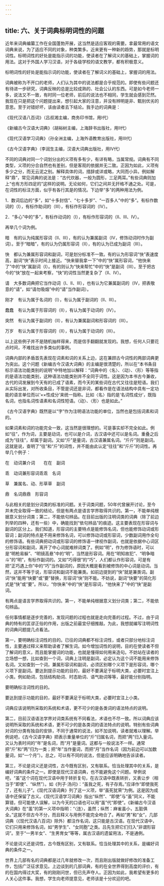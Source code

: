 ```yaml
---
---
---
```

title: 六、关于词典标明词性的问题
---




近年来词典编纂工作在全国蓬勃开展，这当然是适应客观的需要。拿最常用的语文词典来说，为了适应不同的对象，种类繁多。近来更有一种新的趋势，那就是标明词性。标明词性的好处是能指示词的功能，使读者在了解词义的基础上，掌握词的用法。这对于外国人学习汉语，对于各级学校的语文教学，都有积极意义。

标明词性的好处是能指示词的功能，使读者在了解词义的基础上，掌握词的用法。



词典被称为不开口的老师，人们认为其中的说法都是合乎规范的。即使有些问题还有待进一步研究，词典反映的总是比较成熟的、社会公认的东西。可是如今老师一多，说法又不一致，有时同一位老师，前后的说法也不相同，学生就会感到茫然。我现在只是把这个问题提出来，想引起大家的注意，并没有辨明是非、甄别优劣的意思。至于对错好坏，该由读者去下结论。我手边的词典是：

《现代汉语八百词》（吕叔湘主编，商务印书馆，用Ⅰ代）

《新编古今汉语大词典》（胡裕树主编，上海辞书出版社，用Ⅱ代）

《现代汉语学习词典》（孙全洲主编，上海外语教育出版社，用Ⅲ代）

《古今汉语字典》（李润生主编，汉语大词典出版社，用Ⅳ代）

不同的词典对同一个词划分出的义项有多有少，有详有略，当属常规。词典有不同类型，义项的分合自然也有差别，但是客观的依据并无二致。正因为如此，义项有多少之分，而无云泥之别。解释具体的词，措辞或详或略，大同而小异。例如解释“鼎”，常见词典的说法是：“古代炊器，一般为圆形，三足两耳。”有些词典则加上“也有方形四足的”这样的说明。无论如何，它们之间并无扞格不通之处。可是，在词性的标注方面，似乎有各行其是的情况。下边举“多”的两种用法为例。

1．数词后边的“多”，如“十多封信”、“七十多岁”、“一百多人”中的“多”。有标作数词的（Ⅰ），有标作助词的（Ⅲ），有标作形容词的（Ⅳ）。

2．“多心”中的“多”，有标作动词的（Ⅰ），有标作形容词的（Ⅱ、Ⅲ、Ⅳ）。

再举几个词为例。

暗　有的认为纯属形容词（Ⅱ、Ⅲ），有的认为兼属副词（Ⅳ，修饰动词时作为副词）。至于“暗暗”，有的认为仍属形容词（Ⅱ），有的认为已成为副词（Ⅲ）。

快　都认为兼属形容词和副词，可是划分标准不一致。有的认为形容词“快”表速度高，副词“快”表示时间上接近。“快来替我拿一下”中的“快”属形容词，“他快来了”中的“快”属副词（Ⅰ）。有的则认为“快来帮忙”中的“快”是副词（Ⅲ）。至于把古今的“快”放在一起来考察，“快”的词性当然更复杂了（Ⅱ、Ⅳ）。

请　大多数词典把它当作动词（Ⅰ、Ⅱ、Ⅲ），也有认为它兼属副词的（Ⅳ，把表敬意的“请”，如“请勿吸烟”中的“请”当作副词）。

刚才　有认为属于名词的（Ⅰ），有认为属于副词的（Ⅱ、Ⅲ）。

蠢蠢　有认为属于形容词的（Ⅱ），有认为属于动词的（Ⅳ）。

突然　有认为属于副词的（Ⅱ），有认为兼属副词和形容词的（Ⅲ）。

万岁　有认为属于形容词的（Ⅱ），有认为属于动词的（Ⅲ）。

以上这些例子并不是随机抽样得来，而是信手翻翻就发现的。我想，任何人只要花点时间，不难找出许多类似的事例。

词典内部的矛盾首先表现在词素和词的关系上边，这在兼顾古今词性的两部词典更为突出。这个问题《新编古今汉语大词典》的主编是很清楚的，所以在“本书条目标示语法功能类别的说明”中特地加以解释：“词典中的〈名〉、〈动〉、〈形〉等等指的是语法功能类别，这种语法功能类别并不全同于词性。这是因为本书古今兼收，古代的词发展到今天有的已成了语素，而今天的某些词在古代又往往是短语。我们从实际出发，对所收条目，不管是词还是非词，都看作是在语法结构中具有一定功能的语言单位而以‘××性成分’来统一指称。比如〈名〉指的是‘名词性成分’，既指名词，也指名词性语素和名词性短语。〈动〉、〈形〉也是如此。”

《古今汉语字典》既然是以“字”作为注明语法功能的单位，当然也是包括词素和词的。

如果词素和词的功能完全一致，这当然是很理想的。可是事实却不完全如此。例如“往”，作为词，主要是动词，也可以是介词，古汉语中还可以是名词。重叠之后成为“往往”，却属于副词。又如“斤”是量词，古汉语兼属名词。“斤斤”则是副词。这就是说，查明了“往”和“斤”的词性，并不能由此认定“往往”和“斤斤”的词性。再举几个例子：

在　动词兼介词　　在在　副词

乖　动词兼形容词乖乖　名词

草　兼属名、动、形草草　副词

鼎　名词鼎鼎　形容词

与此相关的是划分词类的标准的问题。关于词类问题，50年代曾展开讨论，至今并未完全取得一致的结论。但是有两点是语言学界取得共识的。第一，不能单纯根据意义划分词类；第二，不能依句辨品。在目前出版的注明词类的词典（除了前边列举的四种，还有一些）中，确能找到“依句辨品”的痕迹。这主要表现在形容词与副词的区分上。我们知道，形容词的主要特点是能修饰名词，但也能修饰动词或形容词；副词的特点是不用来修饰名词，可以修饰动词或形容词，少数副词用作全句的修饰语。有些词典把动词或形容词的修饰语一律视作副词，也就是依据中心词区分形容词和副词，离开了中心词就难辨词类了。例如“明”，作为修饰语时，可以是“明枪易躲”、“明镜高悬”中的“明”，当然是形容词。用在“明知故犯”、“明争暗斗”的“明”，有标作副词的。又如“巧得很”的“巧”，人们都认作形容词，可是有把“正巧遇上你”中的“巧”当作副词的，原因大概是看到被修饰的中心词是动词。当然，这并不等于说，形容词和副词不能兼类。如前边提到的“快”就是兼类词。副词“快”能用“快要”或“要”替换，形容词“快”则不能。不妨说，副词“快要”的简化形式是“快”或“要”。所以，“你快来”中的“快”是形容词，“他快来了”中的“快”是副词。

有两点是语言学界取得共识的。第一，不能单纯根据意义划分词类；第二，不能依句辨品。



任何事情都是逐步完善的，发现问题的过程也就是走向完善的过程。不过，由于词典的特有的匡谬正俗的作用，出版之前最宜仔细推敲。为此，我想就编写注明词性的词典问题提几点看法。

第一，要明确标注词性的目的。已往的词典都不标注词性，或者只部分地标注词性，主要通过释义来帮助读者了解生词。如今增加词性的说明，目的在使读者不但了解词的意义，而且能掌握词的功能，也就是懂得如何用来造句。不妨站在读者的立场想一想，比如查到一个词，词典上注明是副词，必定认为这个词不能用来修饰名词。又如查到一个词，兼属形容词和副词，必须区别哪个义项下是形容词，哪个义项下是副词。要达到提示功能的目的，最好不要满足于标明大类，必要时宜注上小类。例如助词，包括结构助词、时态助词、语气助词等等，最好能分别指明。

要明确标注词性的目的。



要达到提示功能的目的，最好不要满足于标明大类，必要时宜注上小类。

词典应该说明所采取的系统和术语，更不可少的是各类词的语法特点的说明。



第二，目前汉语语法学界对词类系统有不同看法，术语也不尽一致。所以词典应该说明所采取的系统和术语，更不可少的是各类词的语法特点的说明。特别有些词典对词的分类有独自的安排，不同于通常的说法，如不加说明，读者就难以理解。举例说吧，《古今汉语字典》把表示重量单位的“斤”归属名词，而把“两”归入量词。又认为表时间的“年”是名词，而“月”是量词。这都与一般说法不一样。通常把“斤”和“两”归为一类；把“年”当作量词，而把“月”当作名词（因为前边可以加数量词，如“一个月”）。总之，可以有不同的说法，但是应该明确地告诉读者。

第三，不论是词义还是词性，古今既有区别，又有联系。恰当处理其中的关系，是编好词典的条件之一。即使是现代汉语词典，也不能避免这个问题。举例说吧，“虽”这个词在现代汉语中用于转折复句，在古汉语中既表转折，又表让步（相当于“即使”、“纵然”）。如《列子·汤问》：“虽我之死，有子存焉。”应译作“即使我死了，还有儿子”。《现代汉语词典》列了这一义项，举“虽死犹荣”为例。这是因为成语中还保留了古义。《现代汉语学习词典》指出“纵然”、“即使”与“虽”同义，不能算错，但可能使人误解，以为今天的口语也可以用“虽”代“即使”。《新编古今汉语大词典》在“虽”的第一义项中指明：“〈连〉，虽然；纵然：麻雀虽小，五脏俱全。”这就不但古今不分，而且释义与用例不能完全吻合了。再如“男”和“女”，几部词典（《现代汉语八百词》除外）都注作名词，这只能是古汉语。在现代汉语中，它们只用来修饰名词，如“男学生”、“女同胞”之类。吕先生把它们归入“非谓形容词”。至于“一男半女”、“生男育女”等等，属古汉语的遗留用法，不是通例。

不论是词义还是词性，古今既有区别，又有联系。恰当处理其中的关系，是编好词典的条件之一。



世界上几部有名的词典都是过几年就修改一次，而且刚出版就做好修改的准备工作，包括广泛征求意见。上边谈到的几部词典，有的在全世界得到高度的评价，有的在国内得过大奖，有的刚刚问世，但已先声夺人。正因为如此，我希望有更多的人关心这件事。我想，学生向老师提意见，老师该是十分欢迎的吧。
